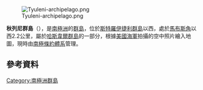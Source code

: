 [[Image:Tyuleni-archipelago.png|thumb]]

{{coord|66|33|S|92|57|E|display=title}}

'''秋列尼群島'''（{{lang-en|Tyulen'i Islands}}），是[[南極洲|南極洲]]的[[群島|群島]]，位於[[斯特羅伊捷利群島|斯特羅伊捷利群島]]以西，處於[[馬布斯角|馬布斯角]]以西2.2公里，屬於[[哈斯韋爾群島|哈斯韋爾群島]]的一部分，根據[[美國海軍|美國海軍]]拍攝的空中照片繪入地圖，現時由[[南極條約體系|南極條約體系]]管理。

==參考資料==
{{usgs-gazetteer}}

{{Antarctica-geo-stub}}
[[Category:南極洲群島|Category:南極洲群島]]